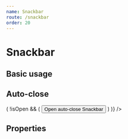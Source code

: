 ```yaml
---
name: Snackbar
route: /snackbar
order: 20
---
```



# Snackbar

## Basic usage

<Playground className="vertical-separator">
  <Snackbar
    defaultOpen
    content="Default Snackbar"
  />

  <Snackbar
    defaultOpen
    content="Success Snackbar"
    success
  />

  <Snackbar
    defaultOpen
    content="Warning Snackbar"
    warning
  />

  <Snackbar
    defaultOpen
    content="Error Snackbar"
    error
  />
</Playground>

## Auto-close

<Playground>
  <Snackbar
    autoClose
    delay={2000}
    content="Snackbar automatically closed after 2 seconds"
    renderTrigger={({ show, isOpen }) => (
      !isOpen && (
        <Button onClick={show}>
          Open auto-close Snackbar
        </Button>
      )
    )}
  />
</Playground>

## Properties

<PropsTable of={Snackbar} />
